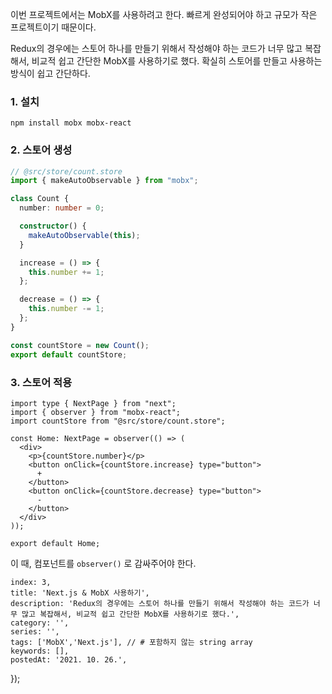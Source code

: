 
이번 프로젝트에서는 MobX를 사용하려고 한다. 빠르게 완성되어야 하고 규모가 작은 프로젝트이기 때문이다.

Redux의 경우에는 스토어 하나를 만들기 위해서 작성해야 하는 코드가 너무 많고 복잡해서, 비교적 쉽고 간단한 MobX를 사용하기로 했다. 확실히 스토어를 만들고 사용하는 방식이 쉽고 간단하다.


### 1. 설치

`npm install mobx mobx-react`

### 2. 스토어 생성

```ts
// @src/store/count.store
import { makeAutoObservable } from "mobx";

class Count {
  number: number = 0;

  constructor() {
    makeAutoObservable(this);
  }

  increase = () => {
    this.number += 1;
  };

  decrease = () => {
    this.number -= 1;
  };
}

const countStore = new Count();
export default countStore;
```

### 3. 스토어 적용

```tsx
import type { NextPage } from "next";
import { observer } from "mobx-react";
import countStore from "@src/store/count.store";

const Home: NextPage = observer(() => (
  <div>
    <p>{countStore.number}</p>
    <button onClick={countStore.increase} type="button">
      +
    </button>
    <button onClick={countStore.decrease} type="button">
      -
    </button>
  </div>
));

export default Home;
```

이 때, 컴포넌트를 `observer()` 로 감싸주어야 한다.

    index: 3,
    title: 'Next.js & MobX 사용하기',
    description: 'Redux의 경우에는 스토어 하나를 만들기 위해서 작성해야 하는 코드가 너무 많고 복잡해서, 비교적 쉽고 간단한 MobX를 사용하기로 했다.',
    category: '',
    series: '',
    tags: ['MobX','Next.js'], // # 포함하지 않는 string array
    keywords: [],
    postedAt: '2021. 10. 26.',
});